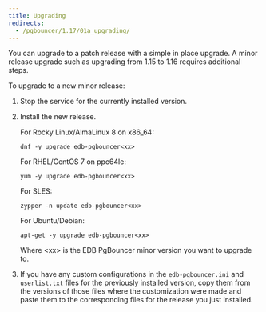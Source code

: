 ```yaml
---
title: Upgrading
redirects:
  - /pgbouncer/1.17/01a_upgrading/
---
```


You can upgrade to a patch release with a simple in place upgrade. A minor release upgrade such as upgrading from 1.15 to 1.16 requires additional steps.

To upgrade to a new minor release:

1. Stop the service for the currently installed version.
2. Install the new release.

   For Rocky Linux/AlmaLinux 8 on x86_64:
   ```shell
   dnf -y upgrade edb-pgbouncer<xx>
   ```

   For RHEL/CentOS 7 on ppc64le:
   ```shell
   yum -y upgrade edb-pgbouncer<xx>
   ```
   
   For SLES:
   ```shell
   zypper -n update edb-pgbouncer<xx>
   ```

   For Ubuntu/Debian:
   ```shell
   apt-get -y upgrade edb-pgbouncer<xx>
   ```

   Where &lt;xx> is the EDB PgBouncer minor version you want to upgrade to.

3. If you have any custom configurations in the `edb-pgbouncer.ini` and `userlist.txt` files for the previously installed version, copy them from the versions of those files where the customization were made and paste them to the corresponding files for the release you just installed.

